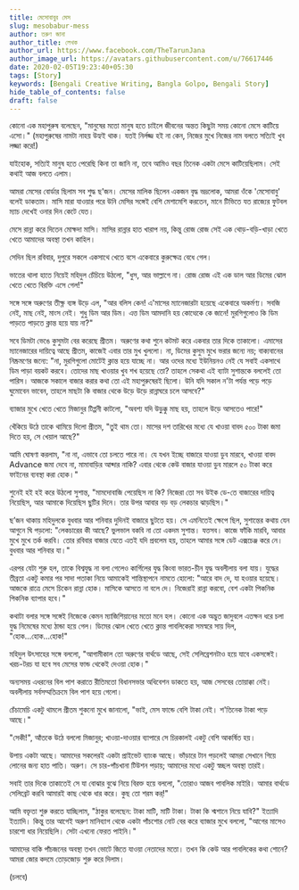 ```yaml
---
title: মেসোবাবুর মেস
slug: mesobabur-mess
author: তরুণ জানা
author_title: লেখক
author_url: https://www.facebook.com/TheTarunJana
author_image_url: https://avatars.githubusercontent.com/u/76617446
date: 2020-02-05T19:23:40+05:30
tags: [Story]
keywords: [Bengali Creative Writing, Bangla Golpo, Bengali Story]
hide_table_of_contents: false
draft: false
---
```


কোনো এক মহাপুরুষ বলেছেন, "মানুষের মতো মানুষ হতে চাইলে জীবনের অন্তত কিছুটা সময় কোনো মেসে কাটিয়ে এসো।" 
(মহাপুরুষের নামটা নাহয় উহ্যই থাক। যতই নির্লজ্জ হই না কেন, নিজের মুখে নিজের নাম বলতে সত্যিই খুব লজ্জা করে!)

যাইহোক, সত্যিই মানুষ হতে পেরেছি কিনা তা জানি না, তবে আমিও বছর তিনেক একটা মেসে কাটিয়েছিলাম। সেই কথাই আজ
বলতে এলাম।

<!-- truncate -->

আমরা মেসের বোর্ডার ছিলাম সব শুদ্ধ ছ'জন। মেসের মালিক ছিলেন একজন বৃদ্ধ ভদ্রলোক, আমরা ওঁকে 'মেসোবাবু' বলেই 
ডাকতাম। মাসি মারা যাওয়ার পরে উনি মেসির সঙ্গেই বেশি মেশামেশি করতেন, মানে টিভিতে যত রাজ্যের ফুটবল ম্যাচ দেখেই 
ওনার দিন কেটে যেত।

মেসে রান্না করে দিতেন মোক্ষদা মাসি। মাসির রান্নার হাত খারাপ নয়, কিন্তু রোজ রোজ সেই এক থোড়-বড়ি-খাড়া খেতে খেতে 
আমাদের অবস্থা তখন কাহিল।

সেদিন ছিল রবিবার, দুপুরে সকলে একসাথে খেতে বসে একেবারে কুরুক্ষেত্র বেধে গেল।

ভাতের থালা হাতে নিয়েই মহিদুল চেঁচিয়ে উঠলো, "ধুস, আর ভাল্লাগে না। রোজ রোজ এই এক ডাল আর ডিমের ঝোল খেতে
খেতে বিরক্তি এসে গেল!"

সঙ্গে সঙ্গে অরুণের তীক্ষ্ণ ব্যঙ্গ উড়ে এল, "আর বলিস কেন! এ'মাসের ম্যানেজারটা হয়েছে একেবারে অকর্মণ্য। সবজি নেই, 
মাছ নেই, মাংস নেই। শুধু ডিম আর ডিম। এত্ত ডিম আমদানি হয় কোত্থেকে কে জানে! মুরগিগুলোও কি ডিম পাড়তে পাড়তে
ক্লান্ত হয়ে যায় না?"

সবে ডিমটা ভেঙে কুসুমটা বের করেছে প্রীতম। অরুণের কথা শুনে কটমট করে একবার তার দিকে তাকালো। এমাসের ম্যানেজারের 
দায়িত্বে আছে প্রীতম, কাজেই এবার তার মুখ খুললো। না, ডিমের কুসুম মুখে ভরার জন্যে নয়; বাক্যবানের নিষ্ক্রমণের 
জন্যে: "না, মুরগিগুলো মোটেই ক্লান্ত হয়ে যাচ্ছে না। আর ওদের মধ্যে ইউনিয়নও নেই যে সবাই একসাথে ডিম পাড়া বয়কট 
করবে। তোদের মাছ খাওয়ার খুব শখ হয়েছে তো? তাহলে সেকথা এই ব্যাটা সুশান্তকে বললেই তো পারিস। আজকে সকালে বাজার
করার কথা তো এই মহাপুরুষেরই ছিলো। উনি যদি সকাল ন'টা পর্যন্ত পড়ে পড়ে ঘুমোবেন ভাবেন, তাহলে মাছটা কি বাজার থেকে 
উড়ে উড়ে রান্নাঘরে চলে আসবে?"

ব্যাজার মুখে খেতে খেতে মিজানুর টিপ্পনী কাটলো, "অবশ্য যদি উড়ুক্কু মাছ হয়, তাহলে উড়ে আসতেও পারে!"

খেঁকিয়ে উঠে তাকে থামিয়ে দিলো প্রীতম, "তুই থাম তো। মাসের দশ তারিখের মধ্যে যে খাওয়া বাবদ ৫০০ টাকা জমা দিতে হয়, 
সে খেয়াল আছে?"

আমি ঘোষণা করলাম, "না না, এভাবে তো চলতে পারে না। যে যখন ইচ্ছে বাজারে যাওয়া ডুব মারবে, খাওয়া বাবদ Advance জমা 
দেবে না, মামাবাড়ির আব্দার নাকি? এবার থেকে কেউ বাজার যাওয়া ডুব মারলে ৫০ টাকা করে ফাইনের ব্যবস্থা করা হোক।"

শুনেই হই হই করে উঠলো সুশান্ত, "মামদোবাজি পেয়েছিস না কি? নিজেরা তো সব উইক ডে-তে বাজারের দায়িত্ব নিয়েছিস, আর 
আমাকে দিয়েছিস ছুটির দিনে। তার উপর আবার বড় বড় লেকচার ঝাড়ছিস।"

ছ’জন থাকায় মহিদুলকে বুধবার আর শনিবার দুদিনই বাজারে ছুটতে হয়। সে এমনিতেই ক্ষেপে ছিল, সুশান্তের কথায় যেন আগুনে 
ঘি পড়লো: "লেকচারের কী আছে? ভুলভাল বকবি না তো একদম সুশান্ত। যত্তসব। কাজে ফাঁকি মারবি, আবার মুখে মুখে তর্ক করবি। 
তোর রবিবার বাজার যেতে এতই যদি প্রবলেম হয়, তাহলে আমার সঙ্গে ডেট এক্সচেঞ্জ করে নে। বুধবার আর শনিবার যা।"

এরপর যেটা শুরু হল, তাকে বিশ্বযুদ্ধ না বলা গেলেও কার্গিলের যুদ্ধ কিংবা ভারত-চীন যুদ্ধ অবলীলায় বলা যায়। যুদ্ধের 
তীব্রতা একটু কমার পর সাদা পতাকা নিয়ে আমাকেই শান্তিস্থাপনে নামতে হোলো: "আরে বাদ দে, যা হওয়ার হয়েছে। আজকে রাত্রে 
মেসে চিকেন রান্না হোক। মাসিকে আসতে না বলে দে। নিজেরাই রান্না করবো, বেশ একটা পিকনিক পিকনিক ব্যাপার হবে।"

কথাটা বলার সঙ্গে সঙ্গেই নিজেকে কেমন ম্যাজিশিয়ানের মতো মনে হল। কোনো এক অদ্ভুত জাদুবলে এতক্ষন ধরে চলা যুদ্ধ 
নিমেষের মধ্যে ঠান্ডা হয়ে গেল। ডিমের ঝোল খেতে খেতে ক্লান্ত পাবলিকেরা সমস্বরে সায় দিল, "হোক...হোক...হোক!"

মহিদুল উৎসাহের সঙ্গে বললো, "আগামীকাল তো অরুণের বার্থডে আছে, সেই সেলিব্রেশনটাও হয়ে যাবে একসঙ্গেই। খরচ-টরচ যা 
হবে সব মেসের ফান্ড থেকেই দেওয়া হোক।"

অন্যসময় এধরনের বিল পাশ করাতে রীতিমতো বিধানসভার অধিবেশন ডাকতে হয়, আজ সেসবের তোয়াক্কা নেই। অবলীলায় 
সর্বসম্মতিক্রমে বিল পাশ হয়ে গেলো।

চেঁচামেচি একটু থামলে প্রীতম শুকনো মুখে জানালো, "ভাই, মেস ফান্ডে বেশি টাকা নেই। শ'তিনেক টাকা পড়ে আছে।"

"সেকী!", আঁতকে উঠে বললো মিজানুর; খাওয়া-দাওয়ার ব্যাপারে সে চিরকালই একটু বেশি আকর্ষিত হয়।

উপায় একটা আছে। আমাদের সকলেরই একটা প্রাইভেট ব্যাংক আছে। ভাঁড়ারে টান পড়লেই আমরা সেখানে গিয়ে লোনের জন্য
হাত পাতি। অরুণ। সে চার-পাঁচখানা টিউশন পড়ায়; আমাদের মধ্যে একটু স্বচ্ছল অবস্থা তারই।

সবাই তার দিকে তাকাতেই সে যা বোঝার বুঝে নিয়ে বিরক্ত হয়ে বললো, "তোরাও আজব পাবলিক মাইরি। আমার বার্থডে সেলিব্রেট 
করবি আমারই কাছ থেকে ধার করে। কুছ তো শরম কর্!"

আমি বক্তৃতা শুরু করতে যাচ্ছিলাম, "ঠাকুর বলেছেন: টাকা মাটি, মাটি টাকা। টাকা কি শ্মশানে নিয়ে যাবি?" ইত্যাদি 
ইত্যাদি। কিন্তু তার আগেই অরুণ মানিব্যাগ থেকে একটা পাঁচশোর নোট বের করে ব্যাজার মুখে বললো, "আগের মাসেও চারশো ধার 
নিয়েছিলি। সেটা এখনো ফেরত পাইনি।"

আমাদের বাকি পাঁচজনের অবস্থা তখন ভোটে জিতে যাওয়া নেতাদের মতো। তখন কি কেউ আর পাবলিকের কথা শোনে? আমরা জোর
কদমে তোড়জোড় শুরু করে দিলাম।

(চলবে)
